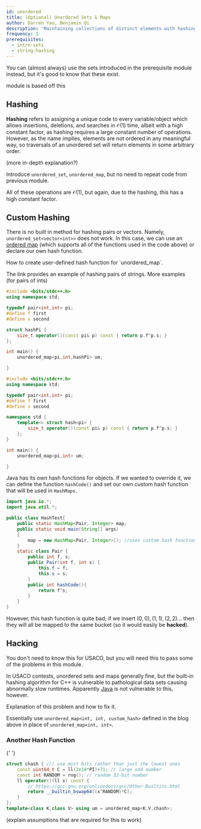 ```yaml
---
id: unordered
title: (Optional) Unordered Sets & Maps
author: Darren Yao, Benjamin Qi
description: 'Maintaining collections of distinct elements with hashing.'
frequency: 1
prerequisites:
  - intro-sets
  - string-hashing
---
```


<Warning>

You can (almost always) use the sets introduced in the prerequisite module
instead, but it's good to know that these exist.

</Warning>

<Resources>
	<Resource source="IUSACO" title="4.4 - Sets & Maps">
		module is based off this
	</Resource>
</Resources>

## Hashing

**Hashing** refers to assigning a unique code to every variable/object which
allows insertions, deletions, and searches in $\mathcal{O}(1)$ time, albeit with
a high constant factor, as hashing requires a large constant number of
operations. However, as the name implies, elements are not ordered in any
meaningful way, so traversals of an unordered set will return elements in some
arbitrary order.

(more in-depth explanation?)

<IncompleteSection>

Introduce `unordered_set`, `unordered_map`, but no need to repeat code from
previous module.

</IncompleteSection>

All of these operations are $\mathcal{O}(1)$, but again, due to the hashing,
this has a high constant factor.

## Custom Hashing

There is no built in method for hashing pairs or vectors. Namely,
`unordered_set<vector<int>>` does not work. In this case, we can use an
[ordered map](/silver/intro-ordered) (which supports all of the functions used
in the code above) or declare our own hash function.

<LanguageSection>

<CPPSection>

<Resources>
	<Resource
		source="Mark Nelson"
		title="Hash Functions for C++ Unordered Containers"
		url="https://marknelson.us/posts/2011/09/03/hash-functions-for-c-unordered-containers.html"
		starred
	>
		How to create user-defined hash function for `unordered_map`.
	</Resource>
</Resources>

The link provides an example of hashing pairs of strings. More examples (for
pairs of ints)

```cpp
#include <bits/stdc++.h>
using namespace std;

typedef pair<int,int> pi;
#define f first
#define s second

struct hashPi {
	size_t operator()(const pi& p) const { return p.f^p.s; }
};

int main() {
	unordered_map<pi,int,hashPi> um;

}
```

```cpp
#include <bits/stdc++.h>
using namespace std;

typedef pair<int,int> pi;
#define f first
#define s second

namespace std {
	template<> struct hash<pi> {
		size_t operator()(const pi& p) const { return p.f^p.s; }
	};
}

int main() {
	unordered_map<pi,int> um;

}
```

</CPPSection>

<JavaSection>

Java has its own hash functions for objects. If we wanted to override it, we can
define the function `hashCode()` and set our own custom hash function that will
be used in `HashMaps`.

```java
import java.io.*;
import java.util.*;

public class HashTest{
	public static HashMap<Pair, Integer> map;
	public static void main(String[] args)
	{
		map = new HashMap<Pair, Integer>(); //uses custom hash function in class Pair
	}
	static class Pair {
		public int f, s;
		public Pair(int f, int s) {
			this.f = f;
			this.s = s;
		}
		public int hashCode(){
			return f^s;
		}
	}
}
```

</JavaSection>

</LanguageSection>

However, this hash function is quite bad; if we insert
$(0,0), (1,1), (2,2) \ldots$ then they will all be mapped to the same bucket (so
it would easily be **hacked**).

## Hacking

<Warning>

You don't need to know this for USACO, but you will need this to pass some of
the problems in this module.

</Warning>

In USACO contests, unordered sets and maps generally fine, but the built-in
hashing algorithm for C++ is vulnerable to pathological data sets causing
abnormally slow runtimes. Apparently
[Java](https://codeforces.com/blog/entry/62393?#comment-464875) is not
vulnerable to this, however.

<LanguageSection>

<CPPSection>

<Resources>
	<Resource title="Blowing up Unordered Map" source="CF" url="62393" starred>
		Explanation of this problem and how to fix it.
	</Resource>
</Resources>

Essentially use `unordered_map<int, int, custom_hash>` defined in the blog above
in place of `unordered_map<int, int>`.

### Another Hash Function

<Resources>
	<Resource
		source="Benq (from KACTL)"
		title="HashMap"
		url="https://github.com/bqi343/USACO/blob/master/Implementations/content/data-structures/STL%20(5)/HashMap.h"
		starred
	>
		{' '}
	</Resource>
</Resources>

```cpp
struct chash { /// use most bits rather than just the lowest ones
	const uint64_t C = ll(2e18*PI)+71; // large odd number
	const int RANDOM = rng(); // random 32-bit number
	ll operator()(ll x) const {
		// https://gcc.gnu.org/onlinedocs/gcc/Other-Builtins.html
		return __builtin_bswap64((x^RANDOM)*C);
	}
};
template<class K,class V> using um = unordered_map<K,V,chash>;
```

<IncompleteSection>

(explain assumptions that are required for this to work)

</IncompleteSection>

</CPPSection>

</LanguageSection>
